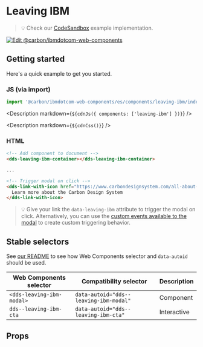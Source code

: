 


# Leaving IBM

> 💡 Check our
> [CodeSandbox](https://githubbox.com/carbon-design-system/carbon-for-ibm-dotcom/tree/v1/packages/web-components/examples/codesandbox/components/leaving-ibm)
> example implementation.

[![Edit @carbon/ibmdotcom-web-components](https://codesandbox.io/static/img/play-codesandbox.svg)](https://githubbox.com/carbon-design-system/carbon-for-ibm-dotcom/tree/v1/packages/web-components/examples/codesandbox/components/leaving-ibm)

## Getting started

Here's a quick example to get you started.

### JS (via import)

```javascript
import '@carbon/ibmdotcom-web-components/es/components/leaving-ibm/index';
```

<Description markdown={`${cdnJs({ components: ['leaving-ibm'] })}`} />

<Description markdown={`${cdnCss()}`} />

### HTML

```html
<!-- Add component to document -->
<dds-leaving-ibm-container></dds-leaving-ibm-container>

...

<!-- Trigger modal on click -->
<dds-link-with-icon href="https://www.carbondesignsystem.com/all-about-carbon/what-is-carbon/" data-leaving-ibm>
  Learn more about the Carbon Design System
</dds-link-with-icon>
```

> 💡 Give your link the `data-leaving-ibm` attribute to trigger the modal on click. Alternatively, you can use the [custom events available to the modal](https://web-components.carbondesignsystem.com/?path=/docs/components-modal--default#bx-modal-attributes-and-properties) to create custom triggering behavior.

## Stable selectors

See [our README](https://github.com/carbon-design-system/carbon-for-ibm-dotcom/tree/v1/packages/web-components#stable-selectors-for-analytics-and-integratione2e-testing-in-web-components) to see how Web Components selector and `data-autoid` should be used.

| Web Components selector   | Compatibility selector                 | Description |
| ------------------------- | -------------------------------------- | ----------- |
| `<dds-leaving-ibm-modal>` | `data-autoid="dds--leaving-ibm-modal"` | Component   |
| `dds--leaving-ibm-cta`    | `data-autoid="dds--leaving-ibm-cta"`   | Interactive |

## Props

<Props of="dds-leaving-ibm-composite" />
<Description markdown={contributing} />
